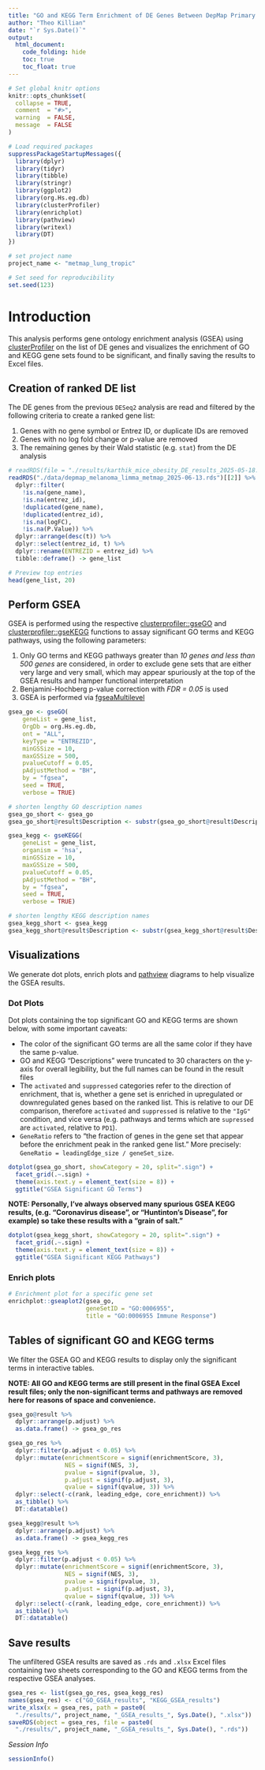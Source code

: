 ```yaml
---
title: "GO and KEGG Term Enrichment of DE Genes Between DepMap Primary Melanoma and MetMap Lung Tropic Samples"
author: "Theo Killian"
date: "`r Sys.Date()`"
output:
  html_document:
    code_folding: hide
    toc: true
    toc_float: true
---
```


```r
# Set global knitr options
knitr::opts_chunk$set(
  collapse = TRUE,
  comment  = "#>",
  warning  = FALSE,
  message  = FALSE
)

# Load required packages
suppressPackageStartupMessages({
  library(dplyr)
  library(tidyr)
  library(tibble)
  library(stringr)
  library(ggplot2)
  library(org.Hs.eg.db)
  library(clusterProfiler)
  library(enrichplot)
  library(pathview)
  library(writexl)
  library(DT)
})

# set project name
project_name <- "metmap_lung_tropic"

# Set seed for reproducibility
set.seed(123)
```

# Introduction

This analysis performs gene ontology enrichment analysis (GSEA) using
[clusterProfiler](https://bioconductor.org/packages/release/bioc/html/clusterProfiler.html)
on the list of DE genes and visualizes the enrichment of GO and KEGG gene sets
found to be significant, and finally saving the results to Excel files.

## Creation of ranked DE list

The DE genes from the previous `DESeq2` analysis are read and filtered by the
following criteria to create a ranked gene list:

1) Genes with no gene symbol or Entrez ID, or duplicate IDs are removed
1) Genes with no log fold change or p-value are removed
1) The remaining genes by their Wald statistic (e.g. `stat`) from the DE analysis

```r
# readRDS(file = "./results/karthik_mice_obesity_DE_results_2025-05-18.rds") %>%
readRDS("./data/depmap_melanoma_limma_metmap_2025-06-13.rds")[[2]] %>%
  dplyr::filter(
    !is.na(gene_name),
    !is.na(entrez_id),
    !duplicated(gene_name),
    !duplicated(entrez_id),
    !is.na(logFC),
    !is.na(P.Value)) %>%
  dplyr::arrange(desc(t)) %>%
  dplyr::select(entrez_id, t) %>%
  dplyr::rename(ENTREZID = entrez_id) %>%
  tibble::deframe() -> gene_list

# Preview top entries
head(gene_list, 20)
```

## Perform GSEA 

GSEA is performed using the respective [clusterprofiler::gseGO](https://yulab-smu.top/biomedical-knowledge-mining-book/clusterprofiler-go.html) and [clusterprofiler::gseKEGG](https://yulab-smu.top/biomedical-knowledge-mining-book/clusterprofiler-kegg.html) functions to assay significant GO terms and KEGG pathways, using the following parameters:

1) Only GO terms and KEGG pathways greater than *10 genes and less than 500 genes* are considered, in order to exclude gene sets that are either very large and very small, which may appear spuriously at the top of the GSEA results and hamper functional interpretation
1) Benjamini-Hochberg p-value correction with *FDR = 0.05* is used
1) GSEA is performed via [fgseaMultilevel](http://bioconductor.jp/packages/3.9/bioc/vignettes/fgsea/inst/doc/fgseaMultilevel-tutorial.html)

```r
gsea_go <- gseGO(
    geneList = gene_list,
    OrgDb = org.Hs.eg.db,
    ont = "ALL",
    keyType = "ENTREZID",
    minGSSize = 10,
    maxGSSize = 500,
    pvalueCutoff = 0.05,
    pAdjustMethod = "BH",
    by = "fgsea",
    seed = TRUE,
    verbose = TRUE)

# shorten lengthy GO description names
gsea_go_short <- gsea_go
gsea_go_short@result$Description <- substr(gsea_go_short@result$Description, 1, 30)

gsea_kegg <- gseKEGG(
    geneList = gene_list,
    organism = 'hsa',
    minGSSize = 10,
    maxGSSize = 500,
    pvalueCutoff = 0.05,
    pAdjustMethod = "BH",
    by = "fgsea",
    seed = TRUE,
    verbose = TRUE)

# shorten lengthy KEGG description names
gsea_kegg_short <- gsea_kegg
gsea_kegg_short@result$Description <- substr(gsea_kegg_short@result$Description, 1, 30)
```

## Visualizations

We generate dot plots, enrich plots and [pathview](https://bioconductor.org/packages/release/bioc/html/pathview.html) diagrams to help visualize the GSEA results.

### Dot Plots

Dot plots containing the top significant GO and KEGG terms are shown below, with
some important caveats:

* The color of the significant GO terms are all the same color if they have the same p-value.
* GO and KEGG "Descriptions" were truncated to 30 characters on the y-axis for overall legibility, but the full names can be found in the result files
* The `activated` and `suppressed` categories refer to the direction of enrichment, that is, whether a gene set is enriched in upregulated or downregulated genes based on the ranked list. This is relative to our DE comparison, therefore `activated` and `suppressed` is relative to the `"IgG"` condition, and vice versa (e.g. pathways and terms which are `supressed` are `activated`, relative to `PD1`).
* `GeneRatio` refers to "the fraction of genes in the gene set that appear before the enrichment peak in the ranked gene list." More precisely: `GeneRatio = leadingEdge_size / geneSet_size`.

```r
dotplot(gsea_go_short, showCategory = 20, split=".sign") +
  facet_grid(.~.sign) +
  theme(axis.text.y = element_text(size = 8)) +
  ggtitle("GSEA Significant GO Terms")
```

**NOTE: Personally, I've always observed many spurious GSEA KEGG results, (e.g. "Coronavirus disease", or "Huntinton's Disease", for example) so take these results with a "grain of salt."** 

```r
dotplot(gsea_kegg_short, showCategory = 20, split=".sign") +
  facet_grid(.~.sign) +
  theme(axis.text.y = element_text(size = 8)) +
  ggtitle("GSEA Significant KEGG Pathways")
```

### Enrich plots

```r
# Enrichment plot for a specific gene set
enrichplot::gseaplot2(gsea_go,
                      geneSetID = "GO:0006955",
                      title = "GO:0006955 Immune Response")
```

<!-- ```{r} -->
<!-- enrichplot::gseaplot2(gsea_kegg, -->
<!--                       geneSetID = "mmu05235", -->
<!--                       title = "KEGG mmu05235: PD-L1 expression and PD-1 checkpoint pathway in cancer") -->
<!-- ``` -->

<!-- ### Pathview  -->

<!-- [pathview](https://bioconductor.org/packages/release/bioc/html/pathview.html) is -->
<!-- utilied to generate KEGG pathway diagrams for select pathways of interest. Below, -->
<!-- we visualize the relative expression of genes within KEGG pathway [mmu05235](https://www.kegg.jp/entry/mmu05235): "PD-L1 expression and PD-1 checkpoint pathway in cancer," which may be particularly relevant to the research questions for this data.  -->

<!-- ```{r eval=FALSE} -->
<!-- ## https://www.kegg.jp/entry/mmu05235 -->
<!-- hsa04110 <- pathview(gene.data  = gene_list, -->
<!--                      pathway.id = "mmu05235", -->
<!--                      species    = "mmu", -->
<!--                      limit      = list(gene = max(abs(gene_list)), cpd = 1)) -->
<!-- hsa04110 -->
<!-- ``` -->

<!-- ![pathview diagram for KEGG term mmu05235](pathview/mmu05235.pathview.png) -->

## Tables of significant GO and KEGG terms

We filter the GSEA GO and KEGG results to display only the significant terms in
interactive tables.

**NOTE: All GO and KEGG terms are still present in the final GSEA Excel result files; only the non-significant terms and pathways are removed here for reasons of space and convenience.**

```r
gsea_go@result %>% 
  dplyr::arrange(p.adjust) %>% 
  as.data.frame() -> gsea_go_res

gsea_go_res %>%
  dplyr::filter(p.adjust < 0.05) %>%
  dplyr::mutate(enrichmentScore = signif(enrichmentScore, 3),
                NES = signif(NES, 3),
                pvalue = signif(pvalue, 3),
                p.adjust = signif(p.adjust, 3),
                qvalue = signif(qvalue, 3)) %>%
  dplyr::select(-c(rank, leading_edge, core_enrichment)) %>%
  as_tibble() %>%
  DT::datatable()
```

```r
gsea_kegg@result %>% 
  dplyr::arrange(p.adjust) %>% 
  as.data.frame() -> gsea_kegg_res

gsea_kegg_res %>%
  dplyr::filter(p.adjust < 0.05) %>%
  dplyr::mutate(enrichmentScore = signif(enrichmentScore, 3),
                NES = signif(NES, 3),
                pvalue = signif(pvalue, 3),
                p.adjust = signif(p.adjust, 3),
                qvalue = signif(qvalue, 3)) %>%
  dplyr::select(-c(rank, leading_edge, core_enrichment)) %>%
  as_tibble() %>%
  DT::datatable()
```

## Save results

The unfiltered GSEA results are saved as `.rds` and `.xlsx` Excel files
containing two sheets corresponding to the GO and KEGG terms from the respective
GSEA analyses.

```r
gsea_res <- list(gsea_go_res, gsea_kegg_res)
names(gsea_res) <- c("GO_GSEA_results", "KEGG_GSEA_results")
write_xlsx(x = gsea_res, path = paste0(
  "./results/", project_name, "_GSEA_results_", Sys.Date(), ".xlsx"))
saveRDS(object = gsea_res, file = paste0(
  "./results/", project_name, "_GSEA_results_", Sys.Date(), ".rds"))
```

*Session Info*

```r
sessionInfo()
```
